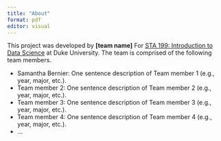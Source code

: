 ```yaml
---
title: "About"
format: pdf
editor: visual
---
```


This project was developed by **\[team name\]** For [STA 199: Introduction to Data Science](https://sta199-f22-1.github.io/) at Duke University. The team is comprised of the following team members.

-   Samantha Bernier: One sentence description of Team member 1 (e.g., year, major, etc.).
-   Team member 2: One sentence description of Team member 2 (e.g., year, major, etc.).
-   Team member 3: One sentence description of Team member 3 (e.g., year, major, etc.).
-   Team member 4: One sentence description of Team member 4 (e.g., year, major, etc.).
-   ...
